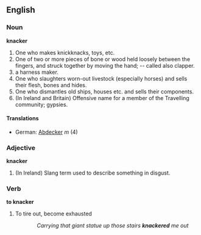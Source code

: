 ==English==

===Noun===
'''knacker'''
#One who makes knickknacks, toys, etc.
#One of two or more pieces of bone or wood held loosely between the fingers, and struck together by moving the hand; -- called also clapper.
#a harness maker.
#One who slaughters worn-out livestock (especially horses) and sells their flesh, bones and hides.
#One who dismantles old ships, houses etc. and sells their components.
#(In Ireland and Britain) Offensive name for a member of the Travelling community; gypsies.
====Translations====
*German: [[Abdecker]] ''m'' (4)

===Adjective===
'''knacker'''
#(In Ireland) Slang term used to describe something in disgust.

===Verb===
'''to knacker'''
# To tire out, become exhausted
::''Carrying that giant statue up those stairs '''knackered''' me out''